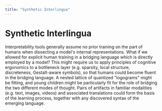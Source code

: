 ```yaml
---
title: "Synthetic Interlingua"
---
```


# Synthetic Interlingua

Interpretability tools generally assume no prior training on the part of humans when dissecting a model's internal representations. What if we allowed for explicit human training in a bridging language which is directly employed by a model? This might require us to apply principles of cognitive ergonomics to a bottleneck layer (e.g. sparsity, local structure, discreteness, Gestalt-aware symbols), so that humans could become fluent in the bridging language. A nested lattice of quantized "logograms" might be fitting, and young children might be particularly fit for the role of bridging the two different modes of thought. Pairs of artifacts in familiar modalities (e.g. text, images, videos) and associated translations could form the basis of the learning process, together with any discovered syntax of the emerging language.
